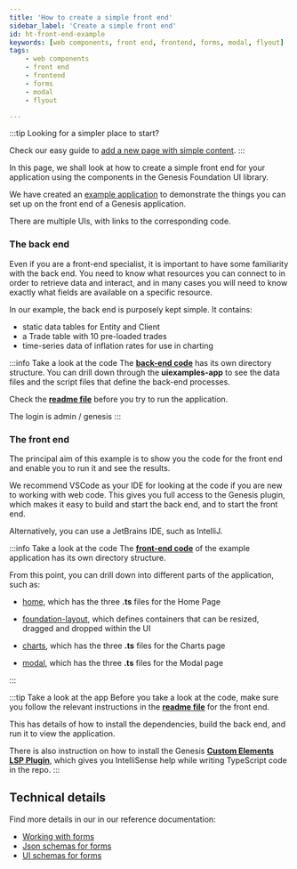 ```yaml
---
title: 'How to create a simple front end'
sidebar_label: 'Create a simple front end'
id: ht-front-end-example
keywords: [web components, front end, frontend, forms, modal, flyout]
tags:
    - web components
    - front end
    - frontend
    - forms
    - modal
    - flyout

---
```



:::tip
Looking for a simpler place to start?

Check our easy guide to [add a new page with simple content](/how-to/ht-create-simple-page/).
:::

In this page, we shall look at how to create a simple front end for your application using the components in the Genesis Foundation UI library.

We have created an [example application](https://github.com/genesiscommunitysuccess/howto-uiexamples) to demonstrate the things you can set up on the front end of a Genesis application.

There are multiple UIs, with links to the corresponding code.

### The back end
Even if you are a front-end specialist, it is important to have some familiarity with the back end. You need to know what resources you can connect to in order to retrieve data and interact, and in many cases you will need to know exactly what fields are available on a specific resource.

In our example, the back end is purposely kept simple.  It contains:

- static data tables for Entity and Client
- a Trade table with 10 pre-loaded trades
- time-series data of inflation rates for use in charting

:::info Take a look at the code
The [**back-end code**](https://github.com/genesiscommunitysuccess/howto-uiexamples/tree/main/server) has its own directory structure. You can drill down through the **uiexamples-app** to see the data files and the script files that define the back-end processes.

Check the [**readme file**](https://github.com/genesiscommunitysuccess/howto-uiexamples/blob/main/server/README.md) before you try to run the application.

The login is admin / genesis
:::

### The front end
The principal aim of this example is to show you the code for the front end and enable you to run it and see the results.

We recommend VSCode as your IDE for looking at the code if you are new to working with web code. This gives you full access to the Genesis plugin, which makes it easy to build and start the back end, and to start the front end.

Alternatively, you can use a JetBrains IDE, such as IntelliJ.

:::info Take a look at the code
The [**front-end code**](https://github.com/genesiscommunitysuccess/howto-uiexamples/tree/main/client/src) of the example application has its own directory structure. 

From this point, you can drill down into different parts of the application, such as:

- [home](https://github.com/genesiscommunitysuccess/howto-uiexamples/tree/main/client/src/routes/home), which has the three **.ts** files for the Home Page

- [foundation-layout](https://github.com/genesiscommunitysuccess/howto-uiexamples/tree/main/client/src/routes/foundation-layout-intro), which defines containers that can be resized, dragged and dropped within the UI

- [charts](https://github.com/genesiscommunitysuccess/howto-uiexamples/tree/main/client/src/routes/charts), which has the three **.ts** files for the Charts page

- [modal](https://github.com/genesiscommunitysuccess/howto-uiexamples/tree/main/client/src/routes/modal-how-to), which has the three **.ts** files for the Modal page

:::

:::tip Take a look at the app
Before you take a look at the code, make sure you follow the relevant instructions in the [**readme file**](https://github.com/genesiscommunitysuccess/howto-uiexamples/blob/main/client/README.md) for the front end. 

This has details of how to install the dependencies, build the back end, and run it to view the application.

There is also instruction on how to install the Genesis [**Custom Elements LSP Plugin**](https://microsoft.github.io/language-server-protocol/), which gives you IntelliSense help while writing TypeScript code in the repo.
:::

## Technical details

Find more details in our in our reference documentation:

- [Working with forms](/develop/client-capabilities/forms/smart-forms/) 
- [Json schemas for forms](/develop/client-capabilities/forms/smart-forms/foundation-forms-json-schema/)
- [UI schemas for forms](/develop/client-capabilities/forms/smart-forms/foundation-forms-ui-schema/) 

